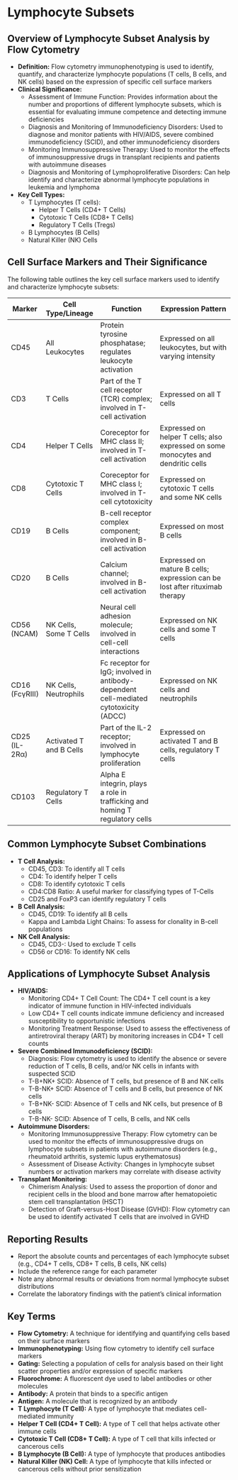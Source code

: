 # Lymphocyte Subsets {-}

## **Overview of Lymphocyte Subset Analysis by Flow Cytometry** {-}

*   **Definition:** Flow cytometry immunophenotyping is used to identify, quantify, and characterize lymphocyte populations (T cells, B cells, and NK cells) based on the expression of specific cell surface markers
*   **Clinical Significance:**
    *   Assessment of Immune Function: Provides information about the number and proportions of different lymphocyte subsets, which is essential for evaluating immune competence and detecting immune deficiencies
    *   Diagnosis and Monitoring of Immunodeficiency Disorders: Used to diagnose and monitor patients with HIV/AIDS, severe combined immunodeficiency (SCID), and other immunodeficiency disorders
    *   Monitoring Immunosuppressive Therapy: Used to monitor the effects of immunosuppressive drugs in transplant recipients and patients with autoimmune diseases
    *   Diagnosis and Monitoring of Lymphoproliferative Disorders: Can help identify and characterize abnormal lymphocyte populations in leukemia and lymphoma
*   **Key Cell Types:**
    *   T Lymphocytes (T cells):
        *   Helper T Cells (CD4+ T Cells)
        *   Cytotoxic T Cells (CD8+ T Cells)
        *   Regulatory T Cells (Tregs)
    *   B Lymphocytes (B Cells)
    *   Natural Killer (NK) Cells

## **Cell Surface Markers and Their Significance** {-}

The following table outlines the key cell surface markers used to identify and characterize lymphocyte subsets:

| Marker   | Cell Type/Lineage       | Function                                            | Expression Pattern                                                                 |
| -------- | ----------------------- | --------------------------------------------------- | ---------------------------------------------------------------------------------- |
| CD45     | All Leukocytes         | Protein tyrosine phosphatase; regulates leukocyte activation | Expressed on all leukocytes, but with varying intensity                           |
| CD3      | T Cells                 | Part of the T cell receptor (TCR) complex; involved in T-cell activation | Expressed on all T cells                                                            |
| CD4      | Helper T Cells          | Coreceptor for MHC class II; involved in T-cell activation | Expressed on helper T cells; also expressed on some monocytes and dendritic cells  |
| CD8      | Cytotoxic T Cells        | Coreceptor for MHC class I; involved in T-cell cytotoxicity | Expressed on cytotoxic T cells and some NK cells                                     |
| CD19     | B Cells                 | B-cell receptor complex component; involved in B-cell activation | Expressed on most B cells                                                             |
| CD20     | B Cells                 | Calcium channel; involved in B-cell activation      | Expressed on mature B cells; expression can be lost after rituximab therapy       |
| CD56 (NCAM) | NK Cells, Some T Cells   | Neural cell adhesion molecule; involved in cell-cell interactions | Expressed on NK cells and some T cells                                                |
| CD16 (FcγRIII) | NK Cells, Neutrophils  | Fc receptor for IgG; involved in antibody-dependent cell-mediated cytotoxicity (ADCC) | Expressed on NK cells and neutrophils                                               |
| CD25 (IL-2Rα) | Activated T and B Cells | Part of the IL-2 receptor; involved in lymphocyte proliferation | Expressed on activated T and B cells, regulatory T cells                            |
| CD103  |  Regulatory T Cells          | Alpha E integrin, plays a role in trafficking and homing T regulatory cells  |   |

## **Common Lymphocyte Subset Combinations** {-}

*   **T Cell Analysis:**
    *   CD45, CD3: To identify all T cells
    *   CD4: To identify helper T cells
    *   CD8: To identify cytotoxic T cells
    *   CD4:CD8 Ratio: A useful marker for classifying types of T-Cells
    *   CD25 and FoxP3 can identify regulatory T cells
*   **B Cell Analysis:**
    *   CD45, CD19: To identify all B cells
    *   Kappa and Lambda Light Chains: To assess for clonality in B-cell populations
*   **NK Cell Analysis:**
    *   CD45, CD3-: Used to exclude T cells
    *   CD56 or CD16: To identify NK cells

## **Applications of Lymphocyte Subset Analysis** {-}

*   **HIV/AIDS:**
    *   Monitoring CD4+ T Cell Count: The CD4+ T cell count is a key indicator of immune function in HIV-infected individuals
    *   Low CD4+ T cell counts indicate immune deficiency and increased susceptibility to opportunistic infections
    *   Monitoring Treatment Response: Used to assess the effectiveness of antiretroviral therapy (ART) by monitoring increases in CD4+ T cell counts
*   **Severe Combined Immunodeficiency (SCID):**
    *   Diagnosis: Flow cytometry is used to identify the absence or severe reduction of T cells, B cells, and/or NK cells in infants with suspected SCID
    *   T-B+NK+ SCID: Absence of T cells, but presence of B and NK cells
    *   T-B-NK+ SCID: Absence of T cells and B cells, but presence of NK cells
    *   T-B+NK- SCID: Absence of T cells and NK cells, but presence of B cells
    *   T-B-NK- SCID: Absence of T cells, B cells, and NK cells
*   **Autoimmune Disorders:**
    *   Monitoring Immunosuppressive Therapy: Flow cytometry can be used to monitor the effects of immunosuppressive drugs on lymphocyte subsets in patients with autoimmune disorders (e.g., rheumatoid arthritis, systemic lupus erythematosus)
    *   Assessment of Disease Activity: Changes in lymphocyte subset numbers or activation markers may correlate with disease activity
*   **Transplant Monitoring:**
    *   Chimerism Analysis: Used to assess the proportion of donor and recipient cells in the blood and bone marrow after hematopoietic stem cell transplantation (HSCT)
    *   Detection of Graft-versus-Host Disease (GVHD): Flow cytometry can be used to identify activated T cells that are involved in GVHD

## **Reporting Results** {-}

*   Report the absolute counts and percentages of each lymphocyte subset (e.g., CD4+ T cells, CD8+ T cells, B cells, NK cells)
*   Include the reference range for each parameter
*   Note any abnormal results or deviations from normal lymphocyte subset distributions
*   Correlate the laboratory findings with the patient's clinical information

## **Key Terms** {-}

*   **Flow Cytometry:** A technique for identifying and quantifying cells based on their surface markers
*   **Immunophenotyping:** Using flow cytometry to identify cell surface markers
*   **Gating:** Selecting a population of cells for analysis based on their light scatter properties and/or expression of specific markers
*   **Fluorochrome:** A fluorescent dye used to label antibodies or other molecules
*   **Antibody:** A protein that binds to a specific antigen
*   **Antigen:** A molecule that is recognized by an antibody
*   **T Lymphocyte (T Cell):** A type of lymphocyte that mediates cell-mediated immunity
*   **Helper T Cell (CD4+ T Cell):** A type of T cell that helps activate other immune cells
*   **Cytotoxic T Cell (CD8+ T Cell):** A type of T cell that kills infected or cancerous cells
*   **B Lymphocyte (B Cell):** A type of lymphocyte that produces antibodies
*   **Natural Killer (NK) Cell:** A type of lymphocyte that kills infected or cancerous cells without prior sensitization
